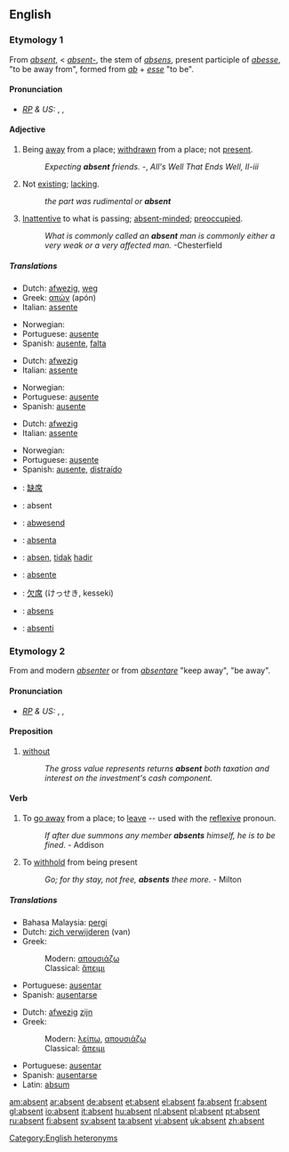 ==English==

===Etymology 1===
From {{F.}} ''[[#French|absent]]'', < {{L.}} ''[[absent-]]'', the stem of ''[[absens]]'', present participle of ''[[abesse]]'', "to be away from", formed from ''[[ab]]'' + ''[[esse]]'' "to be".

====Pronunciation====
* ''[[RP]] & US:'' {{enPR|ăb'sənt}}, {{IPA|/ˈæbsənt/}}, {{SAMPA|/{bs@nt/}}

====Adjective====
{{en-adj|-}}

# Being [[away]] from a place; [[withdrawn]] from a place; not [[present]].
#:''Expecting '''absent''' friends.''  -{{Shak.}}, ''All's Well That Ends Well, II-iii''
# Not [[exist]]ing; [[lack]]ing.
#: ''the part was rudimental or '''absent'''''
# [[inattentive|Inattentive]] to what is passing; [[absent-minded]]; [[preoccupied]].
#:''What is commonly called an '''absent''' man is commonly either a very weak or a very affected man.''  -Chesterfield

=====Translations=====
{{trans-top|being away from a place}}
*Dutch: [[afwezig]], [[weg]]
*Greek: [[απών]] (apón) {{m}}
*Italian: [[assente]]
{{trans-mid}}
*Norwegian: {{t|no|fraværende}}
*Portuguese: [[ausente]]
*Spanish: [[ausente]], [[falta]]
{{trans-bottom}}

{{trans-top|not existing}}
*Dutch: [[afwezig]]
*Italian: [[assente]]
{{trans-mid}}
*Norwegian: {{t|no|fraværende}}
*Portuguese: [[ausente]]
*Spanish: [[ausente]]
{{trans-bottom}}

{{trans-top|inattentive}}
*Dutch: [[afwezig]]
*Italian: [[assente]]
{{trans-mid}}
*Norwegian: {{t|no|fraværende}}
*Portuguese: [[ausente]]
*Spanish: [[ausente]], [[distraído]]
{{trans-bottom}}

{{rfc-trans}}
*{{ttbc|Chinese}}: [[缺席]]
*{{ttbc|French}}: absent
*{{ttbc|German}}: [[abwesend]]
*{{ttbc|Ido}}: [[absenta]]
*{{ttbc|Indonesian}}: [[absen]], [[tidak]] [[hadir]]
*{{ttbc|Interlingua}}: [[absente]]
*{{ttbc|Japanese}}: [[欠席]] (けっせき, kesseki)
*{{ttbc|Latin}}: [[absens]]
*{{ttbc|Novial}}: [[absenti]]

===Etymology 2===
From {{OF.}} and modern {{F.}} ''[[absenter]]'' or from {{LL.}} ''[[absentare]]'' "keep away", "be away".

====Pronunciation====
* ''[[RP]] & US:'' {{enPR|ăbsĕnt'}}, {{IPA|/æbˈsɛnt/}}, {{SAMPA|{b"sEnt}}

====Preposition====
{{en-prep}}

# [[without]]
#:''The gross value represents returns '''absent''' both taxation and interest on the investment's cash component.''

====Verb====
{{en-verb}}

# {{transitive}} To [[go away]] from a place; to [[leave]] -- used with the [[reflexive]] pronoun.
#:''If after due summons any member '''absents''' himself, he is to be fined''. - Addison
# {{context|transitive|obsolete}} To [[withhold]] from being present
#:''Go; for thy stay, not free, '''absents''' thee more.'' - Milton

=====Translations=====
{{trans-top|to leave}}
* Bahasa Malaysia: [[pergi]]
* Dutch: [[zich verwijderen]] (van)
*Greek:
*:Modern: [[απουσιάζω]]
*:Classical: [[ἅπειμι]]
{{trans-mid}}
*Portuguese: [[ausentar|ausentar]]
*Spanish: [[ausentarse]]
{{trans-bottom}}

{{trans-top|to be not present}}
* Dutch: [[afwezig]] [[zijn]]
*Greek:
*:Modern: [[λείπω]], [[απουσιάζω]]
*:Classical: [[ἅπειμι]]
{{trans-mid}}
*Portuguese: [[ausentar]]
*Spanish: [[ausentarse]]
*Latin: [[absum]]
{{trans-bottom}}

[[Category:English heteronyms]]

[[am:absent]]
[[ar:absent]]
[[de:absent]]
[[et:absent]]
[[el:absent]]
[[fa:absent]]
[[fr:absent]]
[[gl:absent]]
[[io:absent]]
[[it:absent]]
[[hu:absent]]
[[nl:absent]]
[[pl:absent]]
[[pt:absent]]
[[ru:absent]]
[[fi:absent]]
[[sv:absent]]
[[ta:absent]]
[[vi:absent]]
[[uk:absent]]
[[zh:absent]]